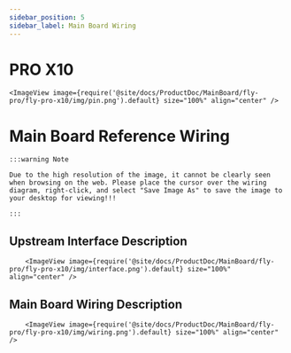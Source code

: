 ```yaml
---
sidebar_position: 5
sidebar_label: Main Board Wiring
---
```





# PRO X10

    <ImageView image={require('@site/docs/ProductDoc/MainBoard/fly-pro/fly-pro-x10/img/pin.png').default} size="100%" align="center" />


# Main Board Reference Wiring

    :::warning Note

    Due to the high resolution of the image, it cannot be clearly seen when browsing on the web. Please place the cursor over the wiring diagram, right-click, and select "Save Image As" to save the image to your desktop for viewing!!!

    :::

## Upstream Interface Description
        <ImageView image={require('@site/docs/ProductDoc/MainBoard/fly-pro/fly-pro-x10/img/interface.png').default} size="100%" align="center" />

## Main Board Wiring Description
        <ImageView image={require('@site/docs/ProductDoc/MainBoard/fly-pro/fly-pro-x10/img/wiring.png').default} size="100%" align="center" />